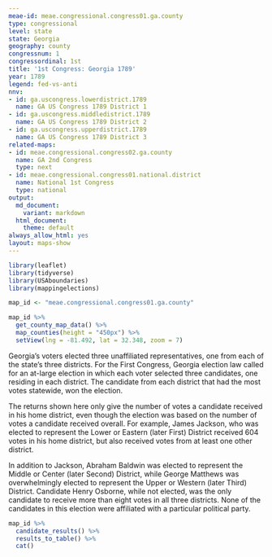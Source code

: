 ```yaml
---
meae-id: meae.congressional.congress01.ga.county
type: congressional
level: state
state: Georgia
geography: county
congressnum: 1
congressordinal: 1st
title: '1st Congress: Georgia 1789'
year: 1789
legend: fed-vs-anti
nnv:
- id: ga.uscongress.lowerdistrict.1789
  name: GA US Congress 1789 District 1
- id: ga.uscongress.middledistrict.1789
  name: GA US Congress 1789 District 2
- id: ga.uscongress.upperdistrict.1789
  name: GA US Congress 1789 District 3
related-maps:
- id: meae.congressional.congress02.ga.county
  name: GA 2nd Congress
  type: next
- id: meae.congressional.congress01.national.district
  name: National 1st Congress
  type: national
output:
  md_document:
    variant: markdown
  html_document:
    theme: default
always_allow_html: yes
layout: maps-show
---
```


```r
library(leaflet)
library(tidyverse)
library(USAboundaries)
library(mappingelections)

map_id <- "meae.congressional.congress01.ga.county"
```

<div class="map">

```r
map_id %>%
  get_county_map_data() %>%
  map_counties(height = "450px") %>% 
  setView(lng = -81.492, lat = 32.348, zoom = 7)
```

</div>

Georgia’s voters elected three unaffiliated representatives, one from each of the state’s three districts. For the First Congress, Georgia election law called for an at-large election in which each voter selected three candidates, one residing in each district. The candidate from each district that had the most votes statewide, won the election. 

The returns shown here only give the number of votes a candidate received in his home district, even though the election was based on the number of votes a candidate received overall. For example, James Jackson, who was elected to represent the Lower or Eastern (later First) District received 604 votes in his home district, but also received votes from at least one other district.

In addition to Jackson, Abraham Baldwin was elected to represent the Middle or Center (later Second) District, while George Matthews was overwhelmingly elected to represent the Upper or Western (later Third) District. Candidate Henry Osborne, while not elected, was the only candidate to receive more than eight votes in all three districts. None of the candidates in this election were affiliated with a particular political party.

<div class="results-table">

```r
map_id %>%
  candidate_results() %>%
  results_to_table() %>%
  cat()
```

</div>
